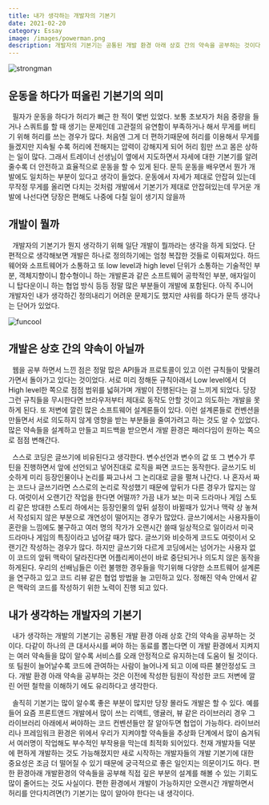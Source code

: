 ```yaml
---
title: 내가 생각하는 개발자의 기본기
date: 2021-02-20
category: Essay
image: /images/powerman.png
description: 개발자의 기본기는 공통된 개발 환경 아래 상호 간의 약속을 공부하는 것이다. 다같이 하나의 큰 대서사시를 써야 하는 동료를 뽑는다면 이 개발 환경에서 지켜지는 여러 약속들을 많이 알수록 서비스를 오래 안정적으로 유지하는데 도움이 될 것이다. 또 팀원이 늘어날수록 코드에 관여하는 사람이 늘어나게 되고 이에 따른 불안정성도 크다. 개발 환경 아래 약속을 공부하는 것은 이전에 작성한 팀원이 작성한 코드 저변에 깔린 어떤 철학을 이해하기 에도 유리하다고 생각한다.
---
```


<Image src="./images/powerman.png" width={500} height={500} alt="strongman" />

## 운동을 하다가 떠올린 기본기의 의미

&nbsp; 필자가 운동을 하다가 허리가 뻐근 한 적이 몇번 있었다. 보통 초보자가 처음 중량을 들거나 스쿼트를 할 때 생기는 문제인데 고관절의 유연함이 부족하거나 해서 무게를 버티기 위해 허리를 쓰는 경우가 많다. 처음엔 그게 더 편하기때문에 허리를 이용해서 무게를 들겠지만 지속될 수록 허리에 전해지는 압력이 강해지게 되어 허리 힘만 쓰고 몸은 상하는 일이 많다. 그래서 트레이너 선생님이 옆에서 지도하면서 자세에 대한 기본기를 알려줄수록 더 안전하고 효율적으로 운동을 할 수 있게 된다. 문득 운동을 배우면서 뭔가 개발에도 일치하는 부분이 있다고 생각이 들었다. 운동에서 자세가 제대로 안잡혀 있는데 무작정 무게를 올리면 다치는 것처럼 개발에서 기본기가 제대로 안잡혀있는데 무거운 개발에 나선다면 당장은 편해도 나중에 다칠 일이 생기지 않을까

## 개발이 뭘까

&nbsp; 개발자의 기본기가 뭔지 생각하기 위해 일단 개발이 뭘까라는 생각을 하게 되었다. 단편적으로 생각해보면 개발은 하나로 정의하기에는 엄청 복잡한 것들로 이뤄져있다. 하드웨어와 소프트웨어가 소통하고 또 low level과 high level 단위가 소통하는 기술적인 부분, 객체지향이니 함수형이니 하는 개발론과 같은 소프트웨어 공학적인 부분, 애자일이니 탑다운이니 하는 협업 방식 등등 정말 많은 부분들이 개발에 포함된다. 아직 주니어 개발자인 내가 생각하긴 정의내리기 어려운 문제기도 했지만 샤워를 하다가 문득 생각나는 단어가 있었다.

<Image src="./images/funcool.png" width={500} height={500} alt="funcool" />

## 개발은 상호 간의 약속이 아닐까

&nbsp; 웹을 공부 하면서 느낀 점은 정말 많은 API들과 프로토콜이 있고 이런 규칙들이 맞물려가면서 돌아가고 있다는 것이었다. 서로 미리 정해둔 규칙아래서 Low level에서 더 High level한 쪽으로 점점 범위를 넓혀가며 개발이 진행된다는 걸 느끼게 되었다. 당장 그런 규칙들을 무시한다면 브라우저부터 제대로 동작도 안할 것이고 의도하는 개발을 못하게 된다. 또 저변에 깔린 많은 소프트웨어 설계론들이 있다. 이런 설계론들로 컨벤션을 만들면서 서로 의도하지 않게 영향을 받는 부분들을 줄여가려고 하는 것도 알 수 있었다. 많은 약속들을 설계하고 만들고 피드백을 받으면서 개발 환경은 패러다임이 원하는 쪽으로 점점 변해간다.

&nbsp; 스스로 코딩은 글쓰기에 비유된다고 생각한다. 변수선언과 변수의 값 또 그 변수가 루틴을 진행하면서 앞에 선언되고 넣어진대로 로직을 짜면 코드는 동작한다. 글쓰기도 비슷하게 미리 등장인물이나 논리를 짜고나서 그 논리대로 글을 펼쳐 나간다. 나 혼자서 짜는 코드나 글쓰기라면 스스로의 논리로 작성했기 때문에 앞뒤가 다른 경우가 많지는 않다. 여럿이서 오랜기간 작업을 한다면 어떨까? 가끔 내가 보는 미국 드라마나 게임 스토리 같은 방대한 스토리 하에서는 등장인물의 앞뒤 설정이 바뀔때가 있거나 맥락 상 놓쳐서 작성되지 않은 부분으로 개연성이 떨어지는 경우가 많았다. 글쓰기에서는 사용자들이 혼란을 느낌에도 불구하고 여러 명의 작가가 오랜시간 쓸때 일상적으로 일이라서 미국 드라마나 게임의 특징이라고 넘어갈 때가 많다. 글쓰기와 비슷하게 코드도 여럿이서 오랜기간 작성하는 경우가 많다. 하지만 글쓰기와 다르게 코딩에서는 넘어가는 사용자 없이 코드의 앞뒤 맥락이 달라진다면 어플리케이션이 바로 중단되거나 의도치 않은 동작을 하게된다. 우리의 선배님들은 이런 불행한 경우들을 막기위해 다양한 소프트웨어 설계론을 연구하고 있고 코드 리뷰 같은 협업 방법을 늘 고민하고 있다. 정해진 약속 안에서 같은 맥락의 코드를 작성하기 위한 노력이 진행 되고 있다.

## 내가 생각하는 개발자의 기본기

&nbsp; 내가 생각하는 개발의 기본기는 공통된 개발 환경 아래 상호 간의 약속을 공부하는 것이다. 다같이 하나의 큰 대서사시를 써야 하는 동료를 뽑는다면 이 개발 환경에서 지켜지는 여러 약속들을 많이 알수록 서비스를 오래 안정적으로 유지하는데 도움이 될 것이다. 또 팀원이 늘어날수록 코드에 관여하는 사람이 늘어나게 되고 이에 따른 불안정성도 크다. 개발 환경 아래 약속을 공부하는 것은 이전에 작성한 팀원이 작성한 코드 저변에 깔린 어떤 철학을 이해하기 에도 유리하다고 생각한다.

&nbsp; 솔직히 기본기는 많이 알수록 좋은 부분이 많지만 당장 몰라도 개발은 할 수 있다. 예를들어 요즘 프론트앤드 개발에서 많이 쓰는 리액트, 앵귤러, 뷰 같은 라이브러리 경우 그 라이브러리 아래에서 써야하는 코드 컨벤션들만 잘 알아두면 협업이 가능하다. 라이브러리나 프레임워크 환경은 위에서 우리가 지켜야할 약속들을 추상화 단계에서 많이 숨겨둬서 여러명이 작업해도 부수적인 부작용을 막는데 최적화 되어있다. 천재 개발자들 덕분에 편하게 개발하는 것도 가능해졌지만 새로 시작하는 개발자들의 개발 기본기에 대한 중요성은 조금 더 떨어질 수 있기 때문에 궁극적으로 좋은 일인지는 의문이기도 하다. 편한 환경아래 개발환경의 약속들을 공부해 직접 깊은 부분의 설계를 해볼 수 있는 기회도 많이 줄어드는 것도 사실이다. 편한 환경에서 개발이 가능하지만 오랜시간 개발하면서 허리를 안다치려면(?) 기본기는 많이 알아야 한다는 내 생각이다.
